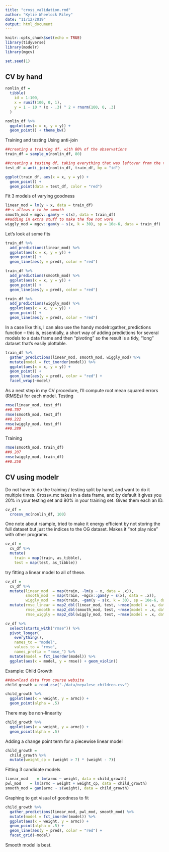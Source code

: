 ```yaml
---
title: "cross_validation.rmd"
author: "Kylie Wheelock Riley"
date: "11/12/2019"
output: html_document
---
```


```r
knitr::opts_chunk$set(echo = TRUE)
library(tidyverse)
library(modelr)
library(mgcv)

set.seed(1)
```

## CV by hand
```r
nonlin_df = 
  tibble(
    id = 1:100,
    x = runif(100, 0, 1),
    y = 1 - 10 * (x - .3) ^ 2 + rnorm(100, 0, .3)
  )

nonlin_df %>% 
  ggplot(aes(x = x, y = y)) + 
  geom_point() + theme_bw()

```

Training and testing
Using anti-join
```r
##creating a training df, with 80% of the observations
train_df = sample_n(nonlin_df, 80)

##creating a testing df, taking everything that was leftover from the training dataset,
test_df = anti_join(nonlin_df, train_df, by = "id")

ggplot(train_df, aes(x = x, y = y)) + 
  geom_point() + 
  geom_point(data = test_df, color = "red")
```

Fit 3 models of varying goodness
```r
linear_mod = lm(y ~ x, data = train_df)
##~s allows x to be smooth
smooth_mod = mgcv::gam(y ~ s(x), data = train_df)
##adding in extra stuff to make the foe not work
wiggly_mod = mgcv::gam(y ~ s(x, k = 30), sp = 10e-6, data = train_df)

```

Let's look at some fits
```r
train_df %>% 
  add_predictions(linear_mod) %>% 
  ggplot(aes(x = x, y = y)) + 
  geom_point() + 
  geom_line(aes(y = pred), color = "red")

train_df %>% 
  add_predictions(smooth_mod) %>% 
  ggplot(aes(x = x, y = y)) + 
  geom_point() + 
  geom_line(aes(y = pred), color = "red")

train_df %>% 
  add_predictions(wiggly_mod) %>% 
  ggplot(aes(x = x, y = y)) + 
  geom_point() + 
  geom_line(aes(y = pred), color = "red")
```

In a case like this, I can also use the handy modelr::gather_predictions function – this is, essentially, a short way of adding predictions for several models to a data frame and then “pivoting” so the result is a tidy, “long” dataset that’s easily plottable.
```r
train_df %>% 
  gather_predictions(linear_mod, smooth_mod, wiggly_mod) %>% 
  mutate(model = fct_inorder(model)) %>% 
  ggplot(aes(x = x, y = y)) + 
  geom_point() + 
  geom_line(aes(y = pred), color = "red") + 
  facet_wrap(~model)
```

As a next step in my CV procedure, I’ll compute root mean squared errors (RMSEs) for each model.
Testing
```r

rmse(linear_mod, test_df)
##0.707
rmse(smooth_mod, test_df)
##0.222
rmse(wiggly_mod, test_df)
##0.289
```

Training
```r
rmse(smooth_mod, train_df)
##0.287
rmse(wiggly_mod, train_df)
##0.250
```

## CV using modelr
Do not have to do the training / testing split by hand, and want to do it multiple times. 
Crossv_mc takes in a data frame, and by default it gives you 20% in your testing set and 80% in your training set. Gives them each an ID. 
```r
cv_df = 
  crossv_mc(nonlin_df, 100) 
```

One note about rsample, tried to make it energy efficient by not storing the full dataset but just the indices to the OG dataset. Makes it "not play nice" with other programs.
```r
cv_df =
  cv_df %>% 
  mutate(
    train = map(train, as_tibble),
    test = map(test, as_tibble))
```

try fitting a linear model to all of these. 
```r
cv_df = 
  cv_df %>% 
  mutate(linear_mod  = map(train, ~lm(y ~ x, data = .x)),
         smooth_mod  = map(train, ~mgcv::gam(y ~ s(x), data = .x)),
         wiggly_mod  = map(train, ~gam(y ~ s(x, k = 30), sp = 10e-6, data = .x))) %>% 
  mutate(rmse_linear = map2_dbl(linear_mod, test, ~rmse(model = .x, data = .y)),
         rmse_smooth = map2_dbl(smooth_mod, test, ~rmse(model = .x, data = .y)),
         rmse_wiggly = map2_dbl(wiggly_mod, test, ~rmse(model = .x, data = .y)))
```

```r
cv_df %>% 
  select(starts_with("rmse")) %>% 
  pivot_longer(
    everything(),
    names_to = "model", 
    values_to = "rmse",
    names_prefix = "rmse_") %>% 
  mutate(model = fct_inorder(model)) %>% 
  ggplot(aes(x = model, y = rmse)) + geom_violin()
```

Example: Child Growth
```r
##download data from course website
child_growth = read_csv("./data/nepalese_children.csv")

child_growth %>% 
  ggplot(aes(x = weight, y = armc)) + 
  geom_point(alpha = .5)

```

There may be non-linearity
```r
child_growth %>% 
  ggplot(aes(x = weight, y = armc)) + 
  geom_point(alpha = .5)
```

Adding a change point term for a piecewise linear model
```r
child_growth =
  child_growth %>% 
  mutate(weight_cp = (weight > 7) * (weight - 7))
```

Fitting 3 candidate models
```r
linear_mod    = lm(armc ~ weight, data = child_growth)
pwl_mod    = lm(armc ~ weight + weight_cp, data = child_growth)
smooth_mod = gam(armc ~ s(weight), data = child_growth)
```

Graphing to get visual of goodness to fit
```r
child_growth %>% 
  gather_predictions(linear_mod, pwl_mod, smooth_mod) %>% 
  mutate(model = fct_inorder(model)) %>% 
  ggplot(aes(x = weight, y = armc)) + 
  geom_point(alpha = .5) +
  geom_line(aes(y = pred), color = "red") + 
  facet_grid(~model)
```
Smooth model is best. 
